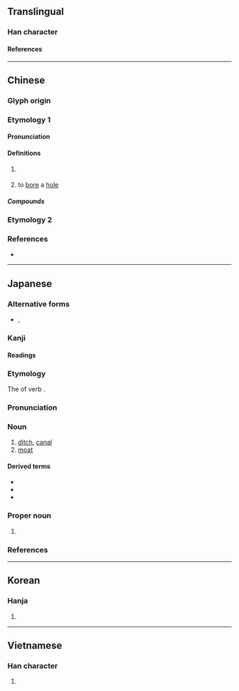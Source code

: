 {{character info}}
==Translingual==

===Han character===
{{Han char|rn=32|rad=土|as=08|sn=11|four=47172|canj=GSUU|ids=⿰土屈}}

====References====
{{Han ref|kx=0231.210|dkj=05205|dj=0468.130|hdz=10459.020|uh=5800}}

----

==Chinese==
{{zh-forms}}

===Glyph origin===
{{Han etym}}

===Etymology 1===

====Pronunciation====
{{zh-pron
|m=kū
|c=fat1,gwat6
|mn=khut
|mc=y
|oc=y
|cat=v
}}

====Definitions====
{{zh-hanzi}}

# {{lb|zh|literary}} {{zh-alt-form|窟|[[cavity]]; [[cave]]; [[hole]]}}
# {{lb|zh|literary}} to [[bore]] a [[hole]]

=====Compounds=====
{{zh-der|堀堁}}

===Etymology 2===
{{zh-see|掘|o|to [[dig]]}}

===References===
* {{R:yue:Hanzi}}

----

==Japanese==

===Alternative forms===
* {{ja-l|濠}}, {{ja-l|壕}}

===Kanji===
{{ja-kanji|grade=c|rs=土08}}

====Readings====
{{ja-readings
|on=くつ
|kun=ほり-, ほる, あな-
}}

===Etymology===
{{wikipedia|lang=ja}}
{{ja-kanjitab|ほり|yomi=k}}
The {{m|ja|連用形|tr=ren'yōkei||continuative or stem form}} of verb {{m|ja|掘る|tr=horu||to dig}}.

===Pronunciation===
{{ja-pron|yomi=k|ほり|acc=2|acc_ref=DJR}}

===Noun===
{{ja-noun|ほり}}

# [[ditch]], [[canal]]
# [[moat]]

====Derived terms====
{{der-top}}
* {{ja-r|内堀|うちぼり}}
* {{ja-r|空堀|からぼり}}
* {{ja-r|外堀|そとぼり}}
{{der-bottom}}

===Proper noun===
{{ja-pos|proper|ほり}}

# {{surname|ja|sort=ほり}}

===References===
<references/>

----

==Korean==

===Hanja===
{{ko-hanja|굴}}

# {{rfdef|ko|sort=土08}}

----

==Vietnamese==

===Han character===
{{vi-readings|rs=土08|reading=quật}}

# {{rfdef|vi|sort=土08}}